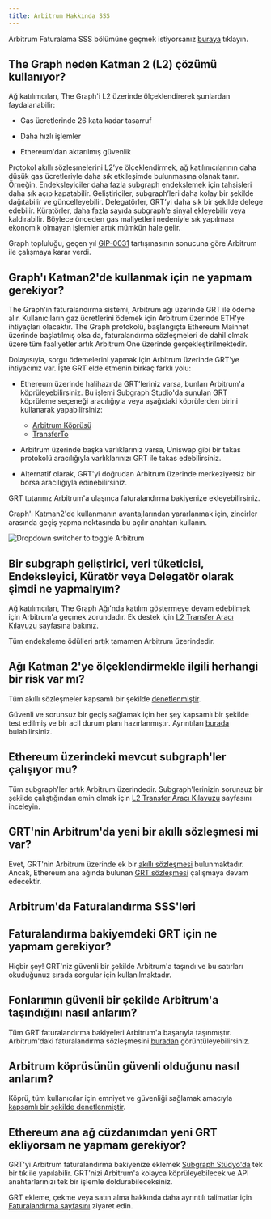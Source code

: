 ```yaml
---
title: Arbitrum Hakkında SSS
---
```


Arbitrum Faturalama SSS bölümüne geçmek istiyorsanız [buraya](#billing-on-arbitrum-faqs) tıklayın.

## The Graph neden Katman 2 (L2) çözümü kullanıyor?

Ağ katılımcıları, The Graph'i L2 üzerinde ölçeklendirerek şunlardan faydalanabilir:

- Gas ücretlerinde 26 kata kadar tasarruf

- Daha hızlı işlemler

- Ethereum'dan aktarılmış güvenlik

Protokol akıllı sözleşmelerini L2’ye ölçeklendirmek, ağ katılımcılarının daha düşük gas ücretleriyle daha sık etkileşimde bulunmasına olanak tanır. Örneğin, Endeksleyiciler daha fazla subgraph endekslemek için tahsisleri daha sık açıp kapatabilir. Geliştiriciler, subgraph’leri daha kolay bir şekilde dağıtabilir ve güncelleyebilir. Delegatörler, GRT’yi daha sık bir şekilde delege edebilir. Küratörler, daha fazla sayıda subgraph’e sinyal ekleyebilir veya kaldırabilir. Böylece önceden gas maliyetleri nedeniyle sık yapılması ekonomik olmayan işlemler artık mümkün hale gelir.

Graph topluluğu, geçen yıl [GIP-0031](https://forum.thegraph.com/t/gip-0031-arbitrum-grt-bridge/3305) tartışmasının sonucuna göre Arbitrum ile çalışmaya karar verdi.

## Graph'ı Katman2'de kullanmak için ne yapmam gerekiyor?

The Graph'in faturalandırma sistemi, Arbitrum ağı üzerinde GRT ile ödeme alır. Kullanıcıların gaz ücretlerini ödemek için Arbitrum üzerinde ETH'ye ihtiyaçları olacaktır. The Graph protokolü, başlangıçta Ethereum Mainnet üzerinde başlatılmış olsa da, faturalandırma sözleşmeleri de dahil olmak üzere tüm faaliyetler artık Arbitrum One üzerinde gerçekleştirilmektedir.

Dolayısıyla, sorgu ödemelerini yapmak için Arbitrum üzerinde GRT'ye ihtiyacınız var. İşte GRT elde etmenin birkaç farklı yolu:

- Ethereum üzerinde halihazırda GRT'leriniz varsa, bunları Arbitrum'a köprüleyebilirsiniz. Bu işlemi Subgraph Studio'da sunulan GRT köprüleme seçeneği aracılığıyla veya aşağıdaki köprülerden birini kullanarak yapabilirsiniz:

  - [Arbitrum Köprüsü](https://bridge.arbitrum.io/?l2ChainId=42161)
  - [TransferTo](https://transferto.xyz/swap)

- Arbitrum üzerinde başka varlıklarınız varsa, Uniswap gibi bir takas protokolü aracılığıyla varlıklarınızı GRT ile takas edebilirsiniz.

- Alternatif olarak, GRT'yi doğrudan Arbitrum üzerinde merkeziyetsiz bir borsa aracılığıyla edinebilirsiniz.

GRT tutarınız Arbitrum'a ulaşınca faturalandırma bakiyenize ekleyebilirsiniz.

Graph'ı Katman2'de kullanmanın avantajlarından yararlanmak için, zincirler arasında geçiş yapma noktasında bu açılır anahtarı kullanın.

![Dropdown switcher to toggle Arbitrum](/img/arbitrum-screenshot-toggle.png)

## Bir subgraph geliştirici, veri tüketicisi, Endeksleyici, Küratör veya Delegatör olarak şimdi ne yapmalıyım?

Ağ katılımcıları, The Graph Ağı'nda katılım göstermeye devam edebilmek için Arbitrum'a geçmek zorundadır. Ek destek için [L2 Transfer Aracı Kılavuzu](/archived/arbitrum/l2-transfer-tools-guide/) sayfasına bakınız.

Tüm endeksleme ödülleri artık tamamen Arbitrum üzerindedir.

## Ağı Katman 2'ye ölçeklendirmekle ilgili herhangi bir risk var mı?

Tüm akıllı sözleşmeler kapsamlı bir şekilde [denetlenmiştir](https://github.com/graphprotocol/contracts/blob/main/packages/contracts/audits/OpenZeppelin/2022-07-graph-arbitrum-bridge-audit.pdf).

Güvenli ve sorunsuz bir geçiş sağlamak için her şey kapsamlı bir şekilde test edilmiş ve bir acil durum planı hazırlanmıştır. Ayrıntıları [burada](https://forum.thegraph.com/t/gip-0037-the-graph-arbitrum-deployment-with-linear-rewards-minted-in-l2/3551#risks-and-security-considerations-20) bulabilirsiniz.

## Ethereum üzerindeki mevcut subgraph'ler çalışıyor mu?

Tüm subgraph'ler artık Arbitrum üzerindedir. Subgraph'lerinizin sorunsuz bir şekilde çalıştığından emin olmak için [L2 Transfer Aracı Kılavuzu](/archived/arbitrum/l2-transfer-tools-guide/) sayfasını inceleyin.

## GRT'nin Arbitrum'da yeni bir akıllı sözleşmesi mi var?

Evet, GRT'nin Arbitrum üzerinde ek bir [akıllı sözleşmesi](https://arbiscan.io/address/0x9623063377ad1b27544c965ccd7342f7ea7e88c7) bulunmaktadır. Ancak, Ethereum ana ağında bulunan [GRT sözleşmesi](https://etherscan.io/token/0xc944e90c64b2c07662a292be6244bdf05cda44a7) çalışmaya devam edecektir.

## Arbitrum'da Faturalandırma SSS'leri

## Faturalandırma bakiyemdeki GRT için ne yapmam gerekiyor?

Hiçbir şey! GRT'niz güvenli bir şekilde Arbitrum'a taşındı ve bu satırları okuduğunuz sırada sorgular için kullanılmaktadır.

## Fonlarımın güvenli bir şekilde Arbitrum'a taşındığını nasıl anlarım?

Tüm GRT faturalandırma bakiyeleri Arbitrum'a başarıyla taşınmıştır. Arbitrum'daki faturalandırma sözleşmesini [buradan](https://arbiscan.io/address/0x1B07D3344188908Fb6DEcEac381f3eE63C48477a) görüntüleyebilirsiniz.

## Arbitrum köprüsünün güvenli olduğunu nasıl anlarım?

Köprü, tüm kullanıcılar için emniyet ve güvenliği sağlamak amacıyla [kapsamlı bir şekilde denetlenmiştir](https://code4rena.com/contests/2022-10-the-graph-l2-bridge-contest).

## Ethereum ana ağ cüzdanımdan yeni GRT ekliyorsam ne yapmam gerekiyor?

GRT'yi Arbitrum faturalandırma bakiyenize eklemek [Subgraph Stüdyo'da](https://thegraph.com/studio/) tek bir tık ile yapılabilir. GRT'nizi Arbitrum'a kolayca köprüleyebilecek ve API anahtarlarınızı tek bir işlemle doldurabileceksiniz.

GRT ekleme, çekme veya satın alma hakkında daha ayrıntılı talimatlar için [Faturalandırma sayfasını](/subgraphs/billing/) ziyaret edin.
